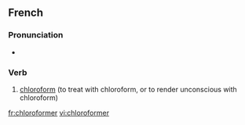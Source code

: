 ==French==

===Pronunciation===
* {{IPA|/klɔ.ʁɔ.fɔʁ.me/|lang=fr}}

===Verb===
{{infl|fr|verb}}

# [[chloroform]] (to treat with chloroform, or to render unconscious with chloroform)

{{tbot entry|French|chloroform|2008|January|fr}}

[[fr:chloroformer]]
[[vi:chloroformer]]